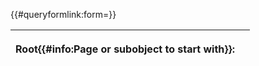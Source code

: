 <noinclude>{{OslTemplate:Helper/Docu/FormTemplate}}

{{#queryformlink:form={{PAGENAME}}}}

{{Special:RunQuery/{{PAGENAME}}}}

</noinclude>
<includeonly>
<div id="wikiPreview" style="display: none; padding-bottom: 25px; margin-bottom: 25px; border-bottom: 1px solid #AAAAAA;"></div>
{{{for template|OslTemplate:LabProcess/Query/InteractiveSemanticGraph}}}
{| class="formtable"
! Root{{#info:Page or subobject to start with}}: 
| {{{field|root|mandatory}}}
|}
{{{end template}}}

{{{standard input|run query}}}
</includeonly>